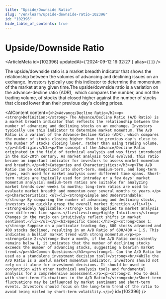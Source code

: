 ```yaml
---
title: "Upside/Downside Ratio"
slug: "/en/learn/upside-downside-ratio-102396"
id: "102396"
hide_table_of_contents: true
---
```



# Upside/Downside Ratio

<ArticleMeta id={102396} updatedAt={'2024-09-12 16:32:27'} alias={`[]`} />
<div className='border-solid border-b border-t-0 my-4 border-[var(--ifm-color-gray-300)]' />

The upside/downside ratio is a market breadth indicator that shows the relationship between the volumes of advancing and declining issues on an exchange. Investors typically use this indicator to determine the momentum of the market at any given time.The upside/downside ratio is a variation on the advance-decline ratio (ADR),  which compares the number, and not the trading volume, of stocks that closed higher against the number of stocks that closed lower than their previous day's closing prices.

<AIContent content={`<h2>Advance/Decline Ratio</h2><p><strong>Definition:</strong> The Advance/Decline Ratio (A/D Ratio) is a market breadth indicator that reflects the relationship between the number of advancing and declining stocks on an exchange. Investors typically use this indicator to determine market momentum. The A/D Ratio is a variant of the Advance-Decline Ratio (ADR), which compares the number of stocks closing higher than the previous day's close to the number of stocks closing lower, rather than using trading volume.</p><h3>Origin:</h3><p>The concept of the Advance/Decline Ratio originated in the field of technical analysis and was first introduced in the mid-20th century. As market analysis tools evolved, this ratio became an important indicator for investors to assess market momentum and breadth.</p><h3>Categories and Characteristics:</h3><p>The A/D Ratio can be categorized into short-term, medium-term, and long-term types, each used for market analysis over different time spans. Short-term ratios are typically used for intraday or a few days' market momentum analysis; medium-term ratios are suitable for analyzing market trends over weeks to months; long-term ratios are used to evaluate market breadth and momentum over several months to years.</p><p>Characteristics: <ul><li><strong>Simple and Understandable:</strong> By comparing the number of advancing and declining stocks, investors can quickly grasp the overall market direction.</li><li><strong>Widely Applicable:</strong> Can be applied to market analysis over different time spans.</li><li><strong>Highly Intuitive:</strong> Changes in the ratio can intuitively reflect shifts in market sentiment.</li></ul></p><h3>Specific Cases:</h3><p><strong>Case 1:</strong> Suppose on a particular trading day, 600 stocks advanced and 400 stocks declined, resulting in an A/D Ratio of 600/400 = 1.5. This indicates a bullish market trend with strong momentum.</p><p><strong>Case 2:</strong> Over a month, if the A/D Ratio consistently remains below 1, it indicates that the number of declining stocks exceeds the number of advancing stocks, suggesting a bearish market trend.</p><h3>Common Questions:</h3><p><strong>1. Can the A/D Ratio be used as a standalone investment decision tool?</strong><br/>While the A/D Ratio is a useful market momentum indicator, investors should not rely on it alone for investment decisions. It should be used in conjunction with other technical analysis tools and fundamental analysis for a comprehensive assessment.</p><p><strong>2. How to deal with short-term fluctuations in the A/D Ratio?</strong><br/>Short-term fluctuations may be influenced by market sentiment and short-term events. Investors should focus on the long-term trend of the ratio to avoid being misled by short-term volatility.</p>`} id={102396} />

